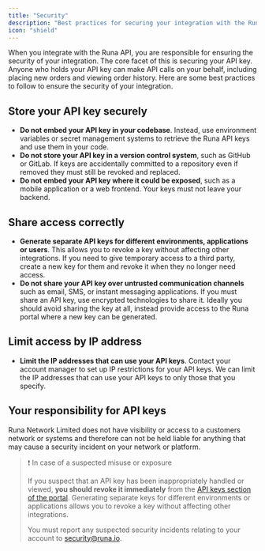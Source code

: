 ```yaml
---
title: "Security"
description: "Best practices for securing your integration with the Runa API"
icon: "shield"
---
```


When you integrate with the Runa API, you are responsible for ensuring the security of your integration. The core facet of this is securing your API key. Anyone who holds your API key can make API calls on your behalf, including placing new orders and viewing order history. Here are some best practices to follow to ensure the security of your integration.

## Store your API key securely

- **Do not embed your API key in your codebase**. Instead, use environment variables or secret management systems to retrieve the Runa API keys and use them in your code.
- **Do not store your API key in a version control system**, such as GitHub or GitLab. If keys are accidentally committed to a repository even if removed they must still be revoked and replaced.
- **Do not embed your API key where it could be exposed**, such as a mobile application or a web frontend. Your keys must not leave your backend.

## Share access correctly

- **Generate separate API keys for different environments, applications or users**. This allows you to revoke a key without affecting other integrations. If you need to give temporary access to a third party, create a new key for them and revoke it when they no longer need access.
- **Do not share your API key over untrusted communication channels** such as email, SMS, or instant messaging applications. If you must share an API key, use encrypted technologies to share it. Ideally you should avoid sharing the key at all, instead provide access to the Runa portal where a new key can be generated.

## Limit access by IP address

- **Limit the IP addresses that can use your API keys**. Contact your account manager to set up IP restrictions for your API keys. We can limit the IP addresses that can use your API keys to only those that you specify.

## Your responsibility for API keys

Runa Network Limited does not have visibility or access to a customers network or systems and therefore can not be held liable for anything that may cause a security incident on your network or platform.

> ❗️ In case of a suspected misuse or exposure
>
> If you suspect that an API key has been inappropriately handled or viewed, **you should revoke it immediately** from the [API keys section of the portal](https://app.runa.io/api-keys). Generating separate keys for different environments or applications allows you to revoke a key without affecting other integrations.
>
> You must report any suspected security incidents relating to your account to [security@runa.io](mailto:security@runa.io).
